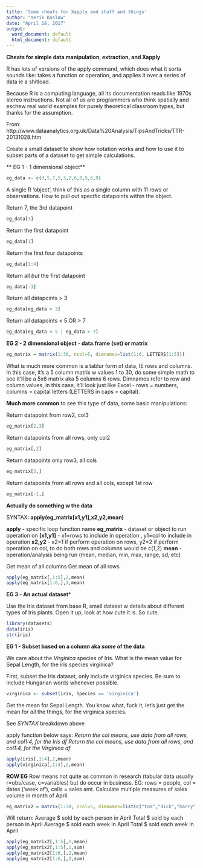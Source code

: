 ---
title: 'Some cheats for Xapply and stuff and things'
author: "Yerik Kaslow"
date: "April 18, 2017"
output:
  word_document: default
  html_document: default
---

**Cheats for simple data manipulation, extraction, and Xapply**

R has lots of versions of the apply command, which does what it sorta sounds like:
takes a function or operation, and applies it over a series of data ie a shitload.

Because R is a computing language, all its documentation reads like 1970s stereo instructions. Not all of us are programmers who think spatially and eschew real world examples for purely theoretical classroom types, but thanks for the assumption.

From: 
http://www.dataanalytics.org.uk/Data%20Analysis/TipsAndTricks/TTR-20131028.htm

Create a small dataset to show how notation works and how to use it to subset parts of a dataset to get simple calculations. 

** EG 1 - 1 dimensional object**

```{r}
eg_data <- c(3,5,7,5,3,2,6,8,5,6,9)

```

A single R 'object', think of this as a single column with 11 rows or observations. How to pull out specific datapoints within the object.

Return 7, the 3rd datapoint
```{r}
eg_data[3]
```

Return the first datapoint
```{r}
eg_data[1]
```

Return the first four datapoints
```{r}
eg_data[1:4]
```

Return all *but* the first datapoint
```{r}
eg_data[-1]
```

Return all datapoints > 3
```{r}
eg_data[eg_data > 3]
```

Return all datapoints < 5 OR > 7
```{r}
eg_data[eg_data < 5 | eg_data > 7]
```

**EG 2 - 2 dimensional object - data.frame (set) or matrix**

```{r}
eg_matrix = matrix(1:30, ncol=5, dimnames=list(1:6, LETTERS[1:5]))
```

What is much more common is a tablur form of data, IE rows and columns. In this case, it's a 5 column matrix w values 1 to 30, do some simple math to see it'll be a 5x6 matrix aka 5 columns 6 rows. Dimnames refer to row and column values, in this case, it'll look just like Excel - rows = numbers, columns = capital letters (LETTERS in caps = capital).  

**Much more common** to see this type of data, some basic manipulations:

Return datapoint from row2, col3
```{r}
eg_matrix[2,3]
```

Return datapoints from all rows, only col2
```{r}
eg_matrix[,2]
```

Return datapoints only row3, all cols
```{r}
eg_matrix[3,]
```

Return datapoints from all rows and all cols, except 1st row
```{r}
eg_matrix[-1,]
```

**Actually do something w the data**

SYNTAX:
**apply(eg_matrix[x1,y1],x2,y2,mean)**

**apply** - specific loop function name
**eg_matrix** - dataset or object to run operation on
**[x1,y1]** - x1=rows to include in operation , y1=col to include in operation
**x2,y2** - x2=1 if perform operation on rows, y2=2 if perform operation on col, to do both                rows and columns would be c(1,2)
**mean** - operation/analysis being run (mean, median, min, max, range, sd, etc)

Get mean of all columns
Get mean of all rows
```{r}
apply(eg_matrix[,1:5],2,mean)
apply(eg_matrix[1:6,],1,mean)
```

**EG 3 - An actual dataset***

Use the Iris dataset from base R, small dataset w details about different types of Iris plants. Open it up, look at how cute it is. So cute.

```{r}
library(datasets)
data(iris)
str(iris)
```

**EG 1 - Subset based on a column aka *some* of the data**

We care about the *Virginica* species of Iris. What is the mean value for Sepal Length, for the iris species virginica? 

First, subset the Iris dataset, only include virginica species.
Be sure to include Hungarian words whenever possible.

```{r}
virginica <- subset(iris, Species == 'virginica')
```

Get the mean for Sepal Length. 
You know what, fuck it, let's just get the mean for *all* the things, for the virginica species.

See *SYNTAX* breakdown above

apply function below says:
*Return the col means, use data from all rows, and col1:4, for the Iris df*
*Return the col means, use data from all rows, and col1:4, for the Virginica df*
```{r}
apply(iris[,1:4],2,mean)
apply(virginica[,1:4],2,mean)
```

**ROW EG**
Row means not quite as common in research (tabular data usually r=obs/case, c=variables) but do occur in business. EG: rows = people, col = dates ('week of'), cells = sales amt. 
Calculate multiple measures of sales volume in month of April.

```{r}
eg_matrix2 = matrix(1:30, ncol=5, dimnames=list(c("tom","dick","harry","jim","dan","tony"), c("Apr1", "Apr8", "Apr15", "Apr22", "Apr29")))
```

Will return:
Average $ sold by each person in April
Total $ sold by each person in April
Average $ sold each week in April
Total $ sold each week in April
```{r}
apply(eg_matrix2[,1:5],1,mean)
apply(eg_matrix2[,1:5],1,sum)
apply(eg_matrix2[1:6,],2,mean)
apply(eg_matrix2[1:6,],2,sum)
```













